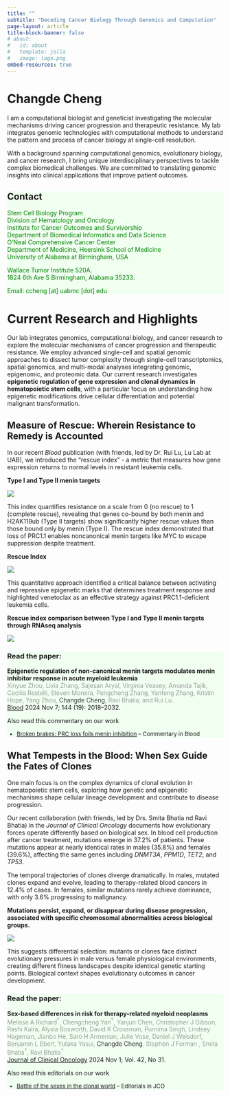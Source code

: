 ```yaml
---
title: ""
subtitle: "Decoding Cancer Biology Through Genomics and Computation"
page-layout: article
title-block-banner: false
# about:
#   id: about
#   template: jolla
#   image: logo.png
embed-resources: true
---
```


# Changde Cheng

I am a computational biologist and geneticist investigating the molecular mechanisms driving cancer progression and therapeutic resistance. My lab integrates genomic technologies with computational methods to understand the pattern and process of cancer biology at single-cell resolution.

With a background spanning computational genomics, evolutionary biology, and cancer research, I bring unique interdisciplinary perspectives to tackle complex biomedical challenges. We are committed to translating genomic insights into clinical applications that improve patient outcomes.


::: {.callout-note collapse="true" appearance="minimal" style="background-color: honeydew; border-color: gray;"}
## Contact

:::: {style="font-size: 100%; color:green;"}
Stem Cell Biology Program\
Division of Hematology and Oncology\
Institute for Cancer Outcomes and Survivorship\
Department of Biomedical Informatics and Data Science\
O’Neal Comprehensive Cancer Center\
Department of Medicine, Heersink School of Medicine\
University of Alabama at Birmingham, USA\

Wallace Tumor Institute 520A. \
1824 6th Ave S Birmingham, Alabama 35233. \

Email: ccheng [at] uabmc [dot] edu
::::

:::



# Current Research and Highlights {#research}

Our lab integrates genomics, computational biology, and cancer research to explore the molecular mechanisms of cancer progression and therapeutic resistance. We employ advanced single-cell and spatial genomic approaches to dissect tumor complexity through single-cell transcriptomics, spatial genomics, and multi-modal analyses integrating genomic, epigenomic, and proteomic data. Our current research investigates **epigenetic regulation of gene expression and clonal dynamics in hematopoietic stem cells**, with a particular focus on understanding how epigenetic modifications drive cellular differentiation and potential malignant transformation.


## **Measure of Rescue: Wherein Resistance to Remedy is Accounted**

In our recent *Blood* publication (with friends, led by Dr. Rui Lu, Lu Lab at UAB), we introduced the "rescue index" - a metric that measures how gene expression returns to normal levels in resistant leukemia cells. 

::: {.text-center}
**Type I and Type II menin targets**
:::

![](publications/2024_menin/featured_1.png){fig-alt="Barplot of Rescue Index" fig-width=85% fig-align="center"}

This index quantifies resistance on a scale from 0 (no rescue) to 1 (complete rescue), revealing that genes co-bound by both menin and H2AK119ub (Type II targets) show significantly higher rescue values than those bound only by menin (Type I). The rescue index demonstrated that loss of PRC1.1 enables noncanonical menin targets like MYC to escape suppression despite treatment. 

::: {.text-center}
**Rescue Index**
:::

![](publications/2024_menin/featured_2.png){fig-alt="Plot showing Type I and Type II menin targets" fig-width=85% fig-align="center"}

This quantitative approach identified a critical balance between activating and repressive epigenetic marks that determines treatment response and highlighted venetoclax as an effective strategy against PRC1.1-deficient leukemia cells.

::: {.text-center}
**Rescue index comparison between Type I and Type II menin targets through RNAseq analysis**
:::

![](publications/2024_menin/featured.png){fig-alt="Plot showing higher rescue index values in Type II menin targets" fig-width=85% fig-align="center"}


::: {.callout-note collapse="true" appearance="minimal" style="background-color: honeydew; border-color: gray;"}

### Read the paper:

**Epigenetic regulation of non-canonical menin targets modulates menin inhibitor response in acute myeloid leukemia** \
[Xinyue Zhou, Lixia Zhang, Sajesan Aryal, Virginia Veasey, Amanda Tajik, Cecilia Restelli, Steven Moreira, Pengcheng Zhang, Yanfeng Zhang, Kristin Hope, Yang Zhou, [Changde Cheng]{style="font-weight: 300; color:black;"}, Ravi Bhatia, and Rui Lu.]{style="font-weight: 300; color:gray;"} \
[Blood](https://doi.org/10.1182/blood.2023023644) 
2024 Nov 7; 144 (19): 2018–2032. \

Also read this commentary on our work \

:::{style="font-size: 93%;"}
- [Broken brakes: PRC loss foils menin inhibition ](https://doi.org/10.1182/blood.2024026297)  -- Commentary in Blood
:::

:::

## What Tempests in the Blood: When Sex Guide the Fates of Clones

One main focus is on the complex dynamics of clonal evolution in hematopoietic stem cells, exploring how genetic and epigenetic mechanisms shape cellular lineage development and contribute to disease progression.

Our recent collaboration (with friends, led by Drs. Smita Bhatia nd Ravi Bhatia) in the *Journal of Clinical Oncology* documents how evolutionary forces operate differently based on biological sex. In blood cell production after cancer treatment, mutations emerge in 37.2% of patients. These mutations appear at nearly identical rates in males (35.8%) and females (39.6%), affecting the same genes including *DNMT3A*, *PPM1D*, *TET2*, and *TP53*.

The temporal trajectories of clones diverge dramatically. In males, mutated clones expand and evolve, leading to therapy-related blood cancers in 12.4% of cases. In females, similar mutations rarely achieve dominance, with only 3.6% progressing to malignancy. 

::: {.text-center}
**Mutations persist, expand, or disappear during disease progression,  associated with specific chromosomal abnormalities across biological groups.**
:::

![](publications/2024_sextmn/featured.png)

This suggests differential selection:  mutants or clones face distinct evolutionary pressures in male versus female physiological environments, creating different fitness landscapes despite identical genetic starting points. Biological context shapes evolutionary outcomes in cancer development. 

::: {.callout-note collapse="true" appearance="minimal" style="background-color: honeydew; border-color: gray;"}
### Read the paper:

**Sex-based differences in risk for therapy-related myeloid neoplasms** \
[Melissa A Richard$^{\ast}$, Chengcheng Yan$^{\ast}$, Yanjun Chen, Christopher J Gibson, Rashi Kalra, Alysia Bosworth, David K Crossman, Purnima Singh, Lindsey Hageman, Jianbo He, Saro H Armenian, Julie Vose, Daniel J Weisdorf, Benjamin L Ebert, Yutaka Yasui,  [Changde Cheng]{style="font-weight: 300; color:black;"}, Stephen J Forman , Smita Bhatia$^{\dagger}$, Ravi Bhatia$^{\dagger}$]{style="font-weight: 300; color:gray;"} \
[Journal of Clinical Oncology](https://doi.org/10.1200/JCO-24-01487)
2024 Nov 1; Vol. 42, No 31. \

Also read this editorials on our work \

:::{style="font-size: 93%;"}
- [Battle of the sexes in the clonal world](https://doi.org/10.1200/JCO-24-01758)  -- Editorials in JCO
:::

:::



